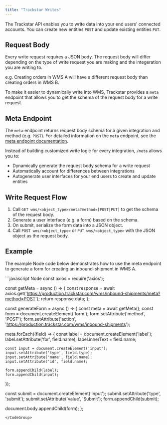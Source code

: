 ```yaml
---
title: "Trackstar Writes"
---
```


The Trackstar API enables you to write data into your end users' connected accounts. You can create new entities `POST` and update existing entities `PUT`.

Request Body
---
Every write request requires a JSON body. The request body will differ depending on the type of write request you are making and the integeration you are writing to.

e.g. Creating orders in WMS A will have a different request body than creating orders in WMS B.

To make it easier to dynamically write into WMS, Trackstar provides a ```meta``` endpoint that allows you to get the schema of the request body for a write request.

Meta Endpoint
---

The ```meta``` endpoint returns request body schema for a given integration and method (e.g. `POST`). For detailed information on the ```meta``` endpoint, see the [meta endpoint documentation](/wms-api/meta).

Instead of building customized write logic for every integration, ```/meta``` allows you to:

- Dynamically generate the request body schema for a write request
- Automatically account for differences between integrations
- Autogenerate user interfaces for your end users to create and update entities

Write Request Flow
---
1. Call `GET wms/<object_type>/meta?method=[POST|PUT]` to get the schema of the request body.
2. Generate a user interface (e.g. a form) based on the schema.
3. On submit, serialize the form data into a JSON object.
4. Call `POST wms/<object_type>` or `PUT wms/<object_type>` with the JSON object as the request body.

Example
---
The example Node code below demonstrates how to use the meta endpoint to generate a form for creating an inbound-shipment in WMS A.

<CodeGroup>
```javascript Node
const axios = require('axios');

const getMeta = async () => {
  const response = await axios.get('https://production.trackstar.com/wms/inbound-shipments/meta?method=POST');
  return response.data;
};

const generateForm = async () => {
  const meta = await getMeta();
  const form = document.createElement('form');
  form.setAttribute('method', 'POST');
  form.setAttribute('action', 'https://production.trackstar.com/wms/inbound-shipments');

  meta.forEach((field) => {
    const label = document.createElement('label');
    label.setAttribute('for', field.name);
    label.innerText = field.name;

    const input = document.createElement('input');
    input.setAttribute('type', field.type);
    input.setAttribute('name', field.name);
    input.setAttribute('id', field.name);

    form.appendChild(label);
    form.appendChild(input);
  });

  const submit = document.createElement('input');
  submit.setAttribute('type', 'submit');
  submit.setAttribute('value', 'Submit');
  form.appendChild(submit);

  document.body.appendChild(form);
};
```
</CodeGroup>

